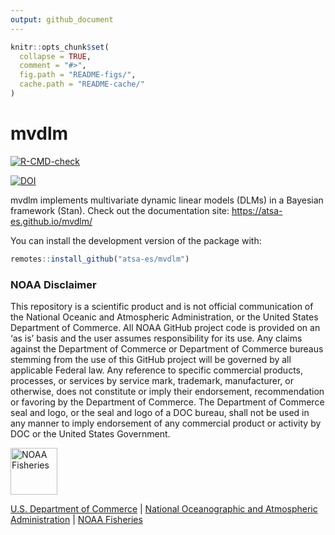 ```yaml
---
output: github_document
---
```


<!-- README.md is generated from README.Rmd. Please edit that file -->

```r
knitr::opts_chunk$set(
  collapse = TRUE,
  comment = "#>",
  fig.path = "README-figs/",
  cache.path = "README-cache/"
)
```

# mvdlm

  <!-- badges: start -->
  [![R-CMD-check](https://github.com/atsa-es/mvdlm/workflows/R-CMD-check/badge.svg)](https://github.com/atsa-es/mvdlm/actions)
  <!-- badges: end -->
  
  [![DOI](https://zenodo.org/badge/538718637.svg)](https://zenodo.org/badge/latestdoi/538718637)

mvdlm implements multivariate dynamic linear models (DLMs) in a Bayesian framework (Stan). Check out the documentation site: [https://atsa-es.github.io/mvdlm/](https://atsa-es.github.io/mvdlm/)  

You can install the development version of the package with:

```r
remotes::install_github("atsa-es/mvdlm")
```

### NOAA Disclaimer 

This repository is a scientific product and is not official communication of the National Oceanic and Atmospheric Administration, or the United States Department of Commerce. All NOAA GitHub project code is provided on an ‘as is’ basis and the user assumes responsibility for its use. Any claims against the Department of Commerce or Department of Commerce bureaus stemming from the use of this GitHub project will be governed by all applicable Federal law. Any reference to specific commercial products, processes, or services by service mark, trademark, manufacturer, or otherwise, does not constitute or imply their endorsement, recommendation or favoring by the Department of Commerce. The Department of Commerce seal and logo, or the seal and logo of a DOC bureau, shall not be used in any manner to imply endorsement of any commercial product or activity by DOC or the United States Government.

<img src="https://raw.githubusercontent.com/nmfs-general-modeling-tools/nmfspalette/main/man/figures/noaa-fisheries-rgb-2line-horizontal-small.png" height="75" alt="NOAA Fisheries">

[U.S. Department of Commerce](https://www.commerce.gov/) | [National Oceanographic and Atmospheric Administration](https://www.noaa.gov) | [NOAA Fisheries](https://www.fisheries.noaa.gov/)
